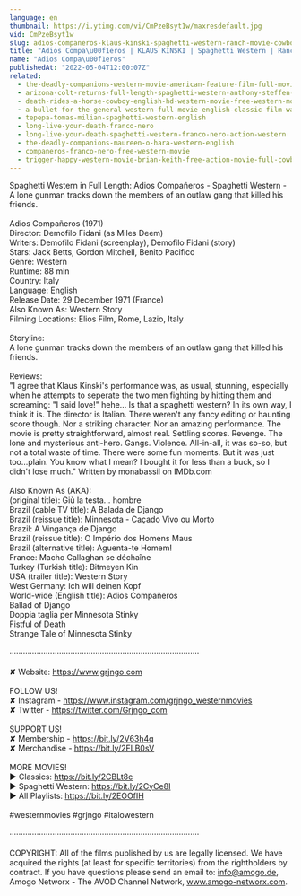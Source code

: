 ```yaml
---
language: en
thumbnail: https://i.ytimg.com/vi/CmPzeBsyt1w/maxresdefault.jpg
vid: CmPzeBsyt1w
slug: adios-companeros-klaus-kinski-spaghetti-western-ranch-movie-cowboys
title: "Adios Compa\u00f1eros | KLAUS KINSKI | Spaghetti Western | Ranch Movie | Cowboys"
name: "Adios Compa\u00f1eros"
publishedAt: "2022-05-04T12:00:07Z"
related:
  - the-deadly-companions-western-movie-american-feature-film-full-movie-english-free-films
  - arizona-colt-returns-full-length-spaghetti-western-anthony-steffen-cowboy-film-1970
  - death-rides-a-horse-cowboy-english-hd-western-movie-free-western-movies
  - a-bullet-for-the-general-western-full-movie-english-classic-film-watchfree-cowboyfilm
  - tepepa-tomas-milian-spaghetti-western-english
  - long-live-your-death-franco-nero
  - long-live-your-death-spaghetti-western-franco-nero-action-western
  - the-deadly-companions-maureen-o-hara-western-english
  - companeros-franco-nero-free-western-movie
  - trigger-happy-western-movie-brian-keith-free-action-movie-full-cowboy-films-full-movies
---
```


Spaghetti Western in Full Length: Adios Compañeros - Spaghetti Western - A lone gunman tracks down the members of an outlaw gang that killed his friends.<br />
<br />
Adios Compañeros (1971)<br />
Director: Demofilo Fidani (as Miles Deem) <br />
Writers: Demofilo Fidani (screenplay), Demofilo Fidani (story)<br />
Stars: Jack Betts, Gordon Mitchell, Benito Pacifico <br />
Genre: Western<br />
Runtime: 88 min <br />
Country: Italy <br />
Language: English<br />
Release Date: 29 December 1971 (France)<br />
Also Known As: Western Story<br />
Filming Locations: Elios Film, Rome, Lazio, Italy<br />
<br />
Storyline:<br />
A lone gunman tracks down the members of an outlaw gang that killed his friends.<br />
<br />
Reviews:<br />
"I agree that Klaus Kinski's performance was, as usual, stunning, especially when he attempts to seperate the two men fighting by hitting them and screaming: "I said love!" hehe... Is that a spaghetti western? In its own way, I think it is. The director is Italian. There weren't any fancy editing or haunting score though. Nor a striking character. Nor an amazing performance. The movie is pretty straightforward, almost real. Settling scores. Revenge. The lone and mysterious anti-hero. Gangs. Violence. All-in-all, it was so-so, but not a total waste of time. There were some fun moments. But it was just too...plain. You know what I mean? I bought it for less than a buck, so I didn't lose much." Written by monabassil on IMDb.com  <br />
<br />
Also Known As (AKA):<br />
(original title): Giù la testa... hombre<br />
Brazil (cable TV title): A Balada de Django<br />
Brazil (reissue title): Minnesota - Caçado Vivo ou Morto<br />
Brazil: A Vingança de Django<br />
Brazil (reissue title): O Império dos Homens Maus<br />
Brazil (alternative title): Aguenta-te Homem!<br />
France: Macho Callaghan se déchaîne<br />
Turkey (Turkish title): Bitmeyen Kin<br />
USA (trailer title): Western Story<br />
West Germany: Ich will deinen Kopf<br />
World-wide (English title): Adios Compañeros<br />
 Ballad of Django<br />
 Doppia taglia per Minnesota Stinky<br />
 Fistful of Death<br />
 Strange Tale of Minnesota Stinky<br />
<br />
····················································································<br />
<br />
✘ Website: https://www.grjngo.com<br />
<br />
FOLLOW US!<br />
✘ Instagram - https://www.instagram.com/grjngo_westernmovies<br />
✘ Twitter - https://twitter.com/Grjngo_com<br />
<br />
SUPPORT US!<br />
✘ Membership - https://bit.ly/2V63h4q<br />
✘ Merchandise - https://bit.ly/2FLB0sV<br />
<br />
MORE MOVIES! <br />
► Classics: https://bit.ly/2CBLt8c <br />
► Spaghetti Western: https://bit.ly/2CyCe8I <br />
► All Playlists: https://bit.ly/2EOOfIH <br />
<br />
#westernmovies #grjngo #italowestern<br />
<br />
····················································································<br />
<br />
COPYRIGHT: All of the films published by us are legally licensed. We have acquired the rights (at least for specific territories) from the rightholders by contract. If you have questions please send an email to: info@amogo.de, Amogo Networx - The AVOD Channel Network, www.amogo-networx.com.